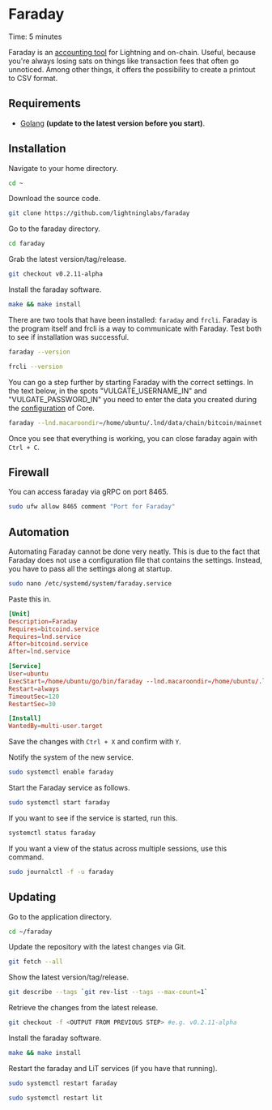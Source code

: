 
# Faraday

<Callout emoji="&#x2139;">
	Time: 5 minutes
</Callout>

Faraday is an [accounting tool](https://lightning.engineering/posts/2020-09-15-faraday-accounting) for Lightning and on-chain. Useful, because you're always losing sats on things like transaction fees that often go unnoticed. Among other things, it offers the possibility to create a printout to CSV format.

## Requirements

* [Golang](/raspberry-pi/common-dependencies#golang) **\(update to the latest version before you start\)**.

## Installation

Navigate to your home directory.

```bash
cd ~
```

Download the source code.

```bash
git clone https://github.com/lightninglabs/faraday
```

Go to the faraday directory.

```bash
cd faraday
```

Grab the latest version/tag/release.

```bash
git checkout v0.2.11-alpha
```

Install the faraday software.

```bash
make && make install
```

There are two tools that have been installed: `faraday` and `frcli`. Faraday is the program itself and frcli is a way to communicate with Faraday. Test both to see if installation was successful.

```bash
faraday --version

frcli --version
```

You can go a step further by starting Faraday with the correct settings. In the text below, in the spots "VULGATE_USERNAME_IN" and "VULGATE_PASSWORD_IN" you need to enter the data you created during the [configuration](/bitcoin-core/configure-and-start) of Core.

```bash
faraday --lnd.macaroondir=/home/ubuntu/.lnd/data/chain/bitcoin/mainnet --lnd.tlscertpath=/home/ubuntu/.lnd/tls.cert --lnd.rpcserver=127.0.0.1:10009 --connect_bitcoin --bitcoin.host=127.0.0.1:8332 --bitcoin.user=ENTER_USERNAME_HERE--bitcoin.password=ENTER_PASSWORD_HERE
```

Once you see that everything is working, you can close faraday again with `Ctrl + C`.

## Firewall

You can access faraday via gRPC on port 8465.

```bash
sudo ufw allow 8465 comment "Port for Faraday"
```

## Automation

Automating Faraday cannot be done very neatly. This is due to the fact that Faraday does not use a configuration file that contains the settings. Instead, you have to pass all the settings along at startup.

```bash
sudo nano /etc/systemd/system/faraday.service
```

Paste this in.

```toml
[Unit]
Description=Faraday
Requires=bitcoind.service
Requires=lnd.service
After=bitcoind.service
After=lnd.service

[Service]
User=ubuntu
ExecStart=/home/ubuntu/go/bin/faraday --lnd.macaroondir=/home/ubuntu/.lnd/data/chain/bitcoin/mainnet --lnd.tlscertpath=/home/ubuntu/.lnd/tls. cert --lnd.rpcserver=127.0.0.1:10009 --connect_bitcoin --bitcoin.host=127.0.0.1:8332 --bitcoin.user=ENTER_USERNAME_HERE--bitcoin.password=ENTER_PASSWORD_HERE
Restart=always
TimeoutSec=120
RestartSec=30

[Install]
WantedBy=multi-user.target
```

Save the changes with `Ctrl + X` and confirm with `Y`.

Notify the system of the new service.

```bash
sudo systemctl enable faraday
```

Start the Faraday service as follows.

```bash
sudo systemctl start faraday
```

If you want to see if the service is started, run this.

```bash
systemctl status faraday
```

If you want a view of the status across multiple sessions, use this command.

```bash
sudo journalctl -f -u faraday
```

## Updating

Go to the application directory.

```bash
cd ~/faraday
```

Update the repository with the latest changes via Git.

```bash
git fetch --all
```

Show the latest version/tag/release.

```bash
git describe --tags `git rev-list --tags --max-count=1`
```

Retrieve the changes from the latest release.

```bash
git checkout -f <OUTPUT FROM PREVIOUS STEP> #e.g. v0.2.11-alpha
```

Install the faraday software.

```bash
make && make install
```

Restart the faraday and LiT services (if you have that running).

```bash
sudo systemctl restart faraday

sudo systemctl restart lit
```

